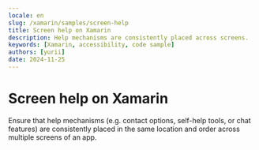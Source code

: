 ```yaml
---
locale: en
slug: /xamarin/samples/screen-help
title: Screen help on Xamarin
description: Help mechanisms are consistently placed across screens.
keywords: [Xamarin, accessibility, code sample]
authors: [yurii]
date: 2024-11-25
---
```


# Screen help on Xamarin

Ensure that help mechanisms (e.g. contact options, self-help tools, or chat features) are consistently placed in the same location and order across multiple screens of an app.

<CodeSample id="screen-help" framework="xamarin" locale="en"/>
